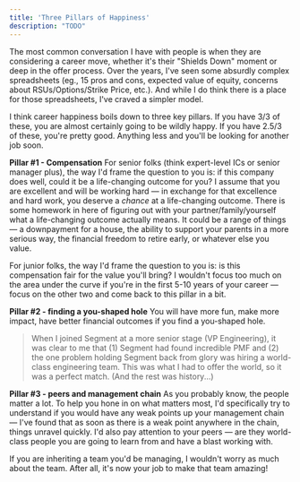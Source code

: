 ```yaml
---
title: 'Three Pillars of Happiness'
description: "TODO"
---
```


The most common conversation I have with people is when they are considering a career move, whether it's their <a>"Shields Down" moment</a> or deep in the offer process. Over the years, I've seen some absurdly complex spreadsheets (eg., 15 pros and cons, expected value of equity, concerns about RSUs/Options/Strike Price, etc.). And while I do think there is a place for those spreadsheets, I've craved a simpler model. 

I think career happiness boils down to three key pillars. If you have 3/3 of these, you are almost certainly going to be wildly happy. If you have 2.5/3 of these, you're pretty good. Anything less and you'll be looking for another job soon.

**Pillar #1 - Compensation**
For senior folks (think expert-level ICs or senior manager plus), the way I'd frame the question to you is: if this company does well, could it be a life-changing outcome for you? I assume that you are excellent and will be working hard — in exchange for that excellence and hard work, you deserve a _chance_ at a life-changing outcome. There is some homework in here of figuring out with your partner/family/yourself what a life-changing outcome actually means. It could be a range of things — a downpayment for a house, the ability to support your parents in a more serious way, the financial freedom to retire early, or whatever else you value.

For junior folks, the way I'd frame the question to you is: is this compensation fair for the value you'll bring? I wouldn't focus too much on the area under the curve if you're in the first 5-10 years of your career — focus on the other two and come back to this pillar in a bit. 

**Pillar #2 - finding a you-shaped hole**
You will have more fun, make more impact, have better financial outcomes if you find a you-shaped hole. 

> When I joined Segment at a more senior stage (VP Engineering), it was clear to me that (1) Segment had found incredible PMF and (2) the one problem holding Segment back from glory was hiring a world-class engineering team. This was what I had to offer the world, so it was a perfect match. (And the rest was history...)

**Pillar #3 - peers and management chain**
As you probably know, the people matter a lot. To help you hone in on what matters most, I'd specifically try to understand if you would have any weak points up your management chain — I've found that as soon as there is a weak point anywhere in the chain, things unravel quickly. I'd also pay attention to your peers — are they world-class people you are going to learn from and have a blast working with. 

If you are inheriting a team you'd be managing, I wouldn't worry as much about the team. After all, it's now your job to make that team amazing!
